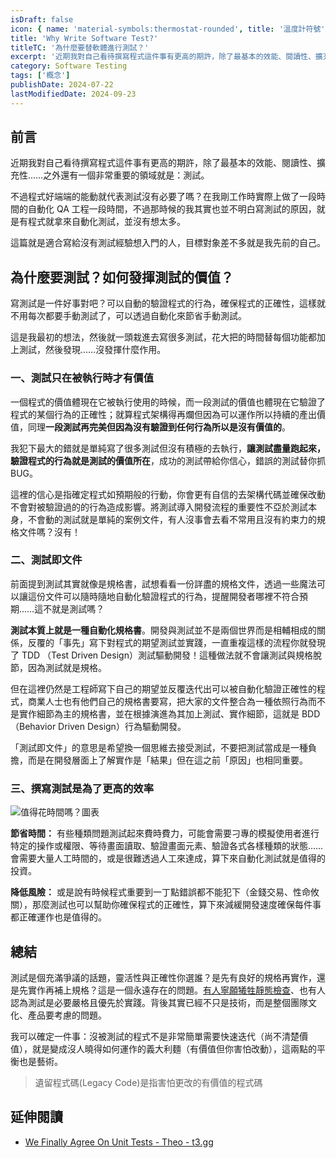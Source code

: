 ```yaml
---
isDraft: false
icon: { name: 'material-symbols:thermostat-rounded', title: '溫度計符號' }
title: 'Why Write Software Test?'
titleTC: '為什麼要替軟體進行測試？'
excerpt: '近期我對自己看待撰寫程式這件事有更高的期許，除了最基本的效能、閱讀性、擴充性……之外還有一個非常重要的領域就是：測試。不過程式好端端的能動就代表測試沒有必要了嗎？在我剛工作時實際上做了一段時間的自動化 QA 工程一段時間，不過那時候的我其實也並不明白寫測試的原因，就是有程式就拿來自動化測試，並沒有想太多。'
category: Software Testing
tags: ['概念']
publishDate: 2024-07-22
lastModifiedDate: 2024-09-23
---
```


## 前言

近期我對自己看待撰寫程式這件事有更高的期許，除了最基本的效能、閱讀性、擴充性……之外還有一個非常重要的領域就是：測試。

不過程式好端端的能動就代表測試沒有必要了嗎？在我剛工作時實際上做了一段時間的自動化 QA 工程一段時間，不過那時候的我其實也並不明白寫測試的原因，就是有程式就拿來自動化測試，並沒有想太多。

這篇就是適合寫給沒有測試經驗想入門的人，目標對象差不多就是我先前的自己。

## 為什麼要測試？如何發揮測試的價值？

寫測試是一件好事對吧？可以自動的驗證程式的行為，確保程式的正確性，這樣就不用每次都要手動測試了，可以透過自動化來節省手動測試。

這是我最初的想法，然後就一頭栽進去寫很多測試，花大把的時間替每個功能都加上測試，然後發現……沒發揮什麼作用。

### 一、測試只在被執行時才有價值

一個程式的價值體現在它被執行使用的時候，而一段測試的價值也體現在它驗證了程式的某個行為的正確性；就算程式架構得再爛但因為可以運作所以持續的產出價值，同理**一段測試再完美但因為沒有驗證到任何行為所以是沒有價值的**。

我犯下最大的錯就是單純寫了很多測試但沒有積極的去執行，**讓測試盡量跑起來，驗證程式的行為就是測試的價值所在**，成功的測試帶給你信心，錯誤的測試替你抓 BUG。

這裡的信心是指確定程式如預期般的行動，你會更有自信的去架構代碼並確保改動不會對被驗證過的的行為造成影響。將測試導入開發流程的重要性不亞於測試本身，不會動的測試就是單純的案例文件，有人沒事會去看不常用且沒有約束力的規格文件嗎？沒有！

### 二、測試即文件

前面提到測試其實就像是規格書，試想看看一份詳盡的規格文件，透過一些魔法可以讓這份文件可以隨時隨地自動化驗證程式的行為，提醒開發者哪裡不符合預期……這不就是測試嗎？

**測試本質上就是一種自動化規格書**。開發與測試並不是兩個世界而是相輔相成的關係，反覆的「事先」寫下對程式的期望測試並實踐，一直重複這樣的流程你就發現了 TDD （Test Driven Design）測試驅動開發！這種做法就不會讓測試與規格脫節，因為測試就是規格。

但在這裡仍然是工程師寫下自己的期望並反覆迭代出可以被自動化驗證正確性的程式，商業人士也有他們自己的規格書要寫，把大家的文件整合為一種依照行為而不是實作細節為主的規格書，並在根據演進為其加上測試、實作細節，這就是 BDD （Behavior Driven Design）行為驅動開發。

「測試即文件」的意思是希望換一個思維去接受測試，不要把測試當成是一種負擔，而是在開發層面上了解實作是「結果」但在這之前「原因」也相同重要。

### 三、撰寫測試是為了更高的效率

![值得花時間嗎？圖表](is-it-worth-the-time.webp '五年時間內每天節省多少時間比對圖表')

**節省時間：** 有些種類問題測試起來費時費力，可能會需要刁專的模擬使用者進行特定的操作或權限、等待畫面讀取、驗證畫面元素、驗證各式各樣種類的狀態……會需要大量人工時間的，或是很難透過人工來達成，算下來自動化測試就是值得的投資。

**降低風險：** 或是說有時候程式重要到一丁點錯誤都不能犯下（金錢交易、性命攸關），那麼測試也可以幫助你確保程式的正確性，算下來減緩開發速度確保每件事都正確運作也是值得的。

## 總結

測試是個充滿爭議的話題，靈活性與正確性你選誰？是先有良好的規格再實作，還是先實作再補上規格？這是一個永遠存在的問題。[有人寧願犧牲靜態檢查](https://world.hey.com/dhh/turbo-8-is-dropping-typescript-70165c01)、也有人認為測試是必要嚴格且優先於實踐。背後其實已經不只是技術，而是整個團隊文化、產品要考慮的問題。

我可以確定一件事：沒被測試的程式不是非常簡單需要快速迭代（尚不清楚價值），就是變成沒人曉得如何運作的義大利麵（有價值但你害怕改動），這兩點的平衡也是藝術。

> 遺留程式碼(Legacy Code)是指害怕更改的有價值的程式碼

## 延伸閱讀

- [We Finally Agree On Unit Tests - Theo - t3․gg](https://www.youtube.com/watch?v=MbU-PKukdMw)
